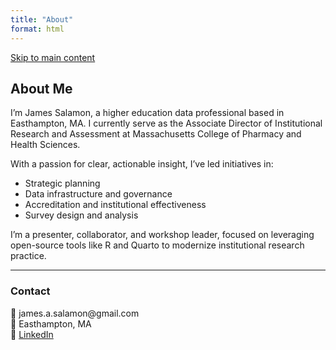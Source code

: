 ```yaml
---
title: "About"
format: html
---
```


<a href="#main-content" class="skip-link">Skip to main content</a>

<div id="main-content">

## About Me

I'm James Salamon, a higher education data professional based in Easthampton, MA. I currently serve as the Associate Director of Institutional Research and Assessment at Massachusetts College of Pharmacy and Health Sciences.

With a passion for clear, actionable insight, I’ve led initiatives in:

- Strategic planning
- Data infrastructure and governance
- Accreditation and institutional effectiveness
- Survey design and analysis

I'm a presenter, collaborator, and workshop leader, focused on leveraging open-source tools like R and Quarto to modernize institutional research practice.

---

### Contact

📧 james.a.salamon@gmail.com  
📍 Easthampton, MA  
🔗 [LinkedIn](https://www.linkedin.com/in/james-salamon-a346b278)

</div>
